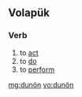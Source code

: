 ==Volapük==

===Verb===
{{head|vo|verb}}

# to [[act]]
# to [[do]]
# to [[perform]]

[[mg:dunön]]
[[vo:dunön]]